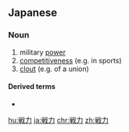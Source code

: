 ==Japanese==
{{ja-kanjitab|せん|りょく|yomi=on}}

===Noun===
{{ja-noun|せんりょく}}

# military [[power]]
# [[competitiveness]] (e.g. in sports)
# [[clout]] (e.g. of a union)

====Derived terms====
* {{ja-r|即戦力|そくせんりょく}}

[[hu:戦力]]
[[ja:戦力]]
[[chr:戦力]]
[[zh:戦力]]